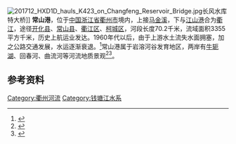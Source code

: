 {{NoteTA
|G1 = Unit
}}
[[File:201712_HXD1D_hauls_K423_on_Changfeng_Reservoir_Bridge.jpg|thumb]]长风水库特大桥]]
'''常山港'''，位于[[中華人民共和國|中国]][[浙江省|浙江省]][[衢州市|衢州市]]境内，上接[[马金溪|马金溪]]，下与[[江山港|江山港]]合为[[衢江|衢江]]，途径[[开化县|开化县]]、[[常山县|常山县]]、[[衢江区|衢江区]]、[[柯城区|柯城区]]，河段长度70.2千米，流域面积3355平方千米，历史上航运业发达。1960年代以后，由于上游水土流失水面拥塞，加之公路交通发展，水运逐渐衰退。<ref>{{Cite journal|title=常山港航运发展前景探讨|url=http://www.cqvip.com/QK/92763X/19994/3881247.html|last=支树男|date=1999|journal=浙江水利科技|issue=4|pages=11–12|access-date=2020-07-11|archive-date=2020-07-12|archive-url=https://web.archive.org/web/20200712010157/http://www.cqvip.com/QK/92763X/19994/3881247.html}}</ref>常山港属于岩溶河谷发育地区，两岸有[[河迹湖|牛轭湖]]、回春河、曲流河等河流地质景观<ref>{{Cite web|title=常山港|url=http://www.zjcs.gov.cn/art/2012/3/14/art_1258667_3599283.html|accessdate=|author=|date=2012-03-14|format=|publisher=常山县人民政府|language=|archive-date=2020-07-11|archive-url=https://web.archive.org/web/20200711103202/http://www.zjcs.gov.cn/art/2012/3/14/art_1258667_3599283.html}}</ref><ref>{{Cite journal|title=高速公路穿越溶洞地质带|author=宋礽华|url=http://www.cnki.com.cn/Article/CJFDTotal-YSGL200204008.htm|journal=公路运输文摘|issue=4|doi=|others=|year=2002|volume=|page=|pmid=|access-date=2020-07-11|archive-date=2020-07-11|archive-url=https://web.archive.org/web/20200711105146/http://www.cnki.com.cn/Article/CJFDTotal-YSGL200204008.htm}}</ref>。

== 参考资料 ==
{{Reflist}}
{{钱塘江水系}}
{{浙江小作品}}
[[Category:衢州河流|Category:衢州河流]]
[[Category:钱塘江水系|Category:钱塘江水系]]